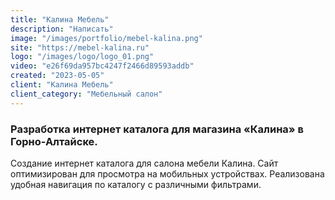 ```yaml
---
title: "Калина Мебель"
description: "Написать"
image: "/images/portfolio/mebel-kalina.png"
site: "https://mebel-kalina.ru"
logo: "/images/logo/logo_01.png"
video: "e26f69da957bc4247f2466d89593addb"
created: "2023-05-05"
client: "Калина Мебель"
client_category: "Мебельный салон"
---
```


### Разработка интернет каталога для магазина «Калина» в Горно-Алтайске.

Создание интернет каталога для салона мебели Калина. Сайт оптимизирован для просмотра на мобильных устройствах. Реализована удобная навигация по каталогу с различными фильтрами.
